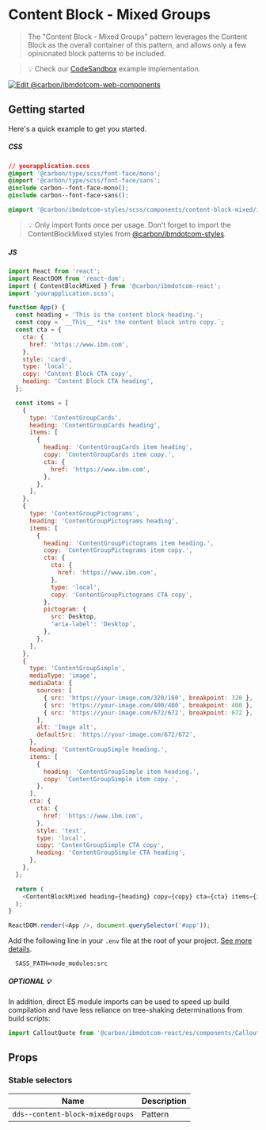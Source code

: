 
# Content Block - Mixed Groups

> The "Content Block - Mixed Groups" pattern leverages the Content Block as the
> overall container of this pattern, and allows only a few opinionated block
> patterns to be included.

> 💡 Check our
> [CodeSandbox](https://githubbox.com/carbon-design-system/carbon-for-ibm-dotcom/tree/master/packages/react/examples/codesandbox/components/ContentBlockMixed)
> example implementation.

[![Edit @carbon/ibmdotcom-web-components](https://codesandbox.io/static/img/play-codesandbox.svg)](https://githubbox.com/carbon-design-system/carbon-for-ibm-dotcom/tree/master/packages/react/examples/codesandbox/components/ContentBlockMixed)

## Getting started

Here's a quick example to get you started.

##### CSS

```css
// yourapplication.scss
@import '@carbon/type/scss/font-face/mono';
@import '@carbon/type/scss/font-face/sans';
@include carbon--font-face-mono();
@include carbon--font-face-sans();

@import '@carbon/ibmdotcom-styles/scss/components/content-block-mixed/index';
```

> 💡 Only import fonts once per usage. Don't forget to import the
> ContentBlockMixed styles from
> [@carbon/ibmdotcom-styles](https://github.com/carbon-design-system/carbon-for-ibm-dotcom/blob/master/packages/styles).

##### JS

```javascript
import React from 'react';
import ReactDOM from 'react-dom';
import { ContentBlockMixed } from '@carbon/ibmdotcom-react';
import 'yourapplication.scss';

function App() {
  const heading = 'This is the content block heading.';
  const copy = `__This__ *is* the content block intro copy.`;
  const cta = {
    cta: {
      href: 'https://www.ibm.com',
    },
    style: 'card',
    type: 'local',
    copy: 'Content Block CTA copy',
    heading: 'Content Block CTA heading',
  };

  const items = [
    {
      type: 'ContentGroupCards',
      heading: 'ContentGroupCards heading',
      items: [
        {
          heading: 'ContentGroupCards item heading',
          copy: 'ContentGroupCards item copy.',
          cta: {
            href: 'https://www.ibm.com',
          },
        },
      ],
    },
    {
      type: 'ContentGroupPictograms',
      heading: 'ContentGroupPictograms heading',
      items: [
        {
          heading: 'ContentGroupPictograms item heading.',
          copy: 'ContentGroupPictograms item copy.',
          cta: {
            cta: {
              href: 'https://www.ibm.com',
            },
            type: 'local',
            copy: 'ContentGroupPictograms CTA copy',
          },
          pictogram: {
            src: Desktop,
            'aria-label': 'Desktop',
          },
        },
      ],
    },
    {
      type: 'ContentGroupSimple',
      mediaType: 'image',
      mediaData: {
        sources: [
          { src: 'https://your-image.com/320/160', breakpoint: 320 },
          { src: 'https://your-image.com/400/400', breakpoint: 400 },
          { src: 'https://your-image.com/672/672', breakpoint: 672 },
        ],
        alt: 'Image alt',
        defaultSrc: 'https://your-image.com/672/672',
      },
      heading: 'ContentGroupSimple heading.',
      items: [
        {
          heading: 'ContentGroupSimple item heading.',
          copy: 'ContentGroupSimple item copy.',
        },
      ],
      cta: {
        cta: {
          href: 'https://www.ibm.com',
        },
        style: 'text',
        type: 'local',
        copy: 'ContentGroupSimple CTA copy',
        heading: 'ContentGroupSimple CTA heading',
      },
    },
  ];

  return (
    <ContentBlockMixed heading={heading} copy={copy} cta={cta} items={items} />
  );
}

ReactDOM.render(<App />, document.querySelector('#app'));
```

Add the following line in your `.env` file at the root of your project.
[See more details](https://github.com/carbon-design-system/carbon-for-ibm-dotcom/tree/master/packages/styles#usage).

```
  SASS_PATH=node_modules:src
```

##### OPTIONAL 💡

In addition, direct ES module imports can be used to speed up build compilation and have less reliance on tree-shaking determinations from build scripts:

````js
import CalloutQuote from '@carbon/ibmdotcom-react/es/components/CalloutQuote/CalloutQuote';
````

## Props

<Props of={ContentBlockMixed} />

### Stable selectors

| Name                             | Description |
| -------------------------------- | ----------- |
| `dds--content-block-mixedgroups` | Pattern     |

<Description markdown={contributing} />

